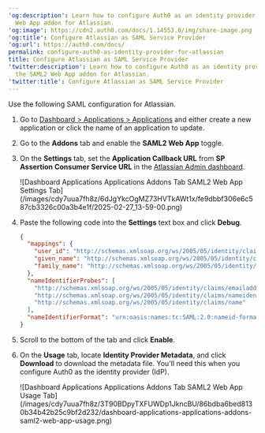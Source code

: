 ---
'og:description': Learn how to configure Auth0 as an identity provider using the SAML2
  Web App addon for Atlassian.
'og:image': https://cdn2.auth0.com/docs/1.14553.0/img/share-image.png
'og:title': Configure Atlassian as SAML Service Provider
'og:url': https://auth0.com/docs/
permalink: configure-auth0-as-identity-provider-for-atlassian
title: Configure Atlassian as SAML Service Provider
'twitter:description': Learn how to configure Auth0 as an identity provider using
  the SAML2 Web App addon for Atlassian.
'twitter:title': Configure Atlassian as SAML Service Provider
---
Use the following <Tooltip tip="Security Assertion Markup Language (SAML): Standardized protocol allowing two parties to exchange authentication information without a password." cta="View Glossary" href="/docs/glossary?term=SAML">SAML</Tooltip> configuration for Atlassian.

1. Go to [Dashboard > Applications > Applications](https://manage.auth0.com/#/applications) and either create a new application or click the name of an application to update.
2. Go to the **Addons** tab and enable the **SAML2 Web App** toggle.
3. On the **Settings** tab, set the **Application Callback URL** from **SP Assertion Consumer Service URL** in the [Atlassian Admin dashboard](https://admin.atlassian.com/).

   <Frame>![Dashboard Applications Applications Addons Tab SAML2 Web App Settings Tab](/images/cdy7uua7fh8z/6dJgYkcOgMZ73HVTkAWt1x/fe9dbbf306e6c587cb3326c00a3b4e1f/2025-02-27_13-59-00.png)</Frame>
4. Paste the following code into the **Settings** text box and click **Debug**.

   ```json lines
   {
     "mappings": {
       "user_id": "http://schemas.xmlsoap.org/ws/2005/05/identity/claims/nameidentifier",
       "given_name": "http://schemas.xmlsoap.org/ws/2005/05/identity/claims/givenname",
       "family_name": "http://schemas.xmlsoap.org/ws/2005/05/identity/claims/surname"
     },
     "nameIdentifierProbes": [
       "http://schemas.xmlsoap.org/ws/2005/05/identity/claims/emailaddress",
       "http://schemas.xmlsoap.org/ws/2005/05/identity/claims/nameidentifier",
       "http://schemas.xmlsoap.org/ws/2005/05/identity/claims/name"
     ],
     "nameIdentifierFormat": "urn:oasis:names:tc:SAML:2.0:nameid-format:email"
   }
   ```


   

   
5. Scroll to the bottom of the tab and click **Enable**.
6. On the **Usage** tab, locate **Identity Provider Metadata**, and click **Download** to download the metadata file. You'll need this when you configure Auth0 as the identity provider (IdP).

   <Frame>![Dashboard Applications Applications Addons Tab SAML2 Web App Usage Tab](/images/cdy7uua7fh8z/3T90BDpyTXFUWDp1JkncBU/86bdba6bed8130b34b42b25c9bf2d232/dashboard-applications-applications-addons-saml2-web-app-usage.png)</Frame>